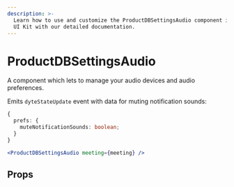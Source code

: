 ```yaml
---
description: >-
  Learn how to use and customize the ProductDBSettingsAudio component in ProductDB's React
  UI Kit with our detailed documentation.
---
```


# ProductDBSettingsAudio

A component which lets to manage your audio devices and audio preferences.

Emits `dyteStateUpdate` event with data for muting notification sounds:

```ts
{
  prefs: {
    muteNotificationSounds: boolean;
  }
}
```

```jsx live
<ProductDBSettingsAudio meeting={meeting} />
```

## Props

<PropsTable of="productdb-settings-audio" />

<head>
  <title>React UI Kit ProductDBSettingsAudio</title>
</head>
